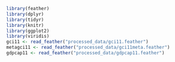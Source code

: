 ```r
library(feather)
library(dplyr)
library(tidyr)
library(knitr)
library(ggplot2)
library(viridis)
gci11 <- read_feather("processed_data/gci11.feather")
metagci11 <- read_feather("processed_data/gci11meta.feather")
gdpcap11 <- read_feather("processed_data/gdpcap11.feather")
```
